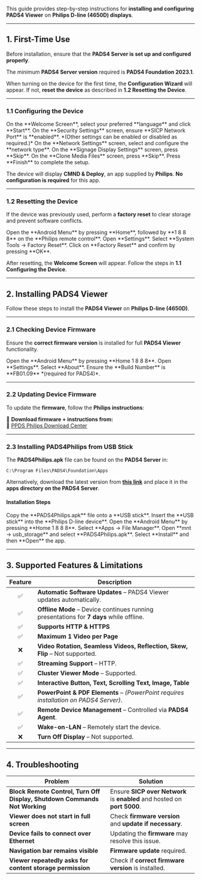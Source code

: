 This guide provides step-by-step instructions for **installing and configuring PADS4 Viewer** on **Philips D-line (4650D) displays**.  

---

## **1. First-Time Use**  

Before installation, ensure that the **PADS4 Server is set up and configured properly**.  

<Note> The minimum **PADS4 Server version** required is **PADS4 Foundation 2023.1**.</Note>  

When turning on the device for the first time, the **Configuration Wizard** will appear. If not, **reset the device** as described in **1.2 Resetting the Device**.  

---

### **1.1 Configuring the Device**  

<Steps>  
  <Step title="Step One">  
    On the **Welcome Screen**, select your preferred **language** and click **Start**.  
  </Step>  
  <Step title="Step Two">  
    On the **Security Settings** screen, ensure **SICP Network Port** is **enabled**. *(Other settings can be enabled or disabled as required.)*  
  </Step>  
  <Step title="Step Three">  
    On the **Network Settings** screen, select and configure the **network type**.  
  </Step>  
  <Step title="Step Four">  
    On the **Signage Display Settings** screen, press **Skip**.  
  </Step>  
  <Step title="Step Five">  
    On the **Clone Media Files** screen, press **Skip**.  
  </Step>  
  <Step title="Step Six">  
    Press **Finish** to complete the setup.  
  </Step>  
</Steps>  

The device will display **CMND & Deploy**, an app supplied by **Philips**. **No configuration is required** for this app.  

---

### **1.2 Resetting the Device**  

If the device was previously used, perform a **factory reset** to clear storage and prevent software conflicts.  

<Steps>  
  <Step title="Step One">  
    Open the **Android Menu** by pressing **Home**, followed by **1 8 8 8** on the **Philips remote control**.  
  </Step>  
  <Step title="Step Two">  
    Open **Settings**.  
  </Step>  
  <Step title="Step Three">  
    Select **System Tools → Factory Reset**.  
  </Step>  
  <Step title="Step Four">  
    Click on **Factory Reset** and confirm by pressing **OK**.  
  </Step>  
</Steps>  

After resetting, the **Welcome Screen** will appear. Follow the steps in **1.1 Configuring the Device**.  

---

## **2. Installing PADS4 Viewer**  

Follow these steps to install the **PADS4 Viewer** on **Philips D-line (4650D)**.  

---

### **2.1 Checking Device Firmware**  

Ensure the **correct firmware version** is installed for full **PADS4 Viewer** functionality.  

<Steps>  
  <Step title="Step One">  
    Open the **Android Menu** by pressing **Home 1 8 8 8**.  
  </Step>  
  <Step title="Step Two">  
    Open **Settings**.  
  </Step>  
  <Step title="Step Three">  
    Select **About**.  
  </Step>  
  <Step title="Step Four">  
    Ensure the **Build Number** is **FB01.09** *(required for PADS4)*.  
  </Step>  
</Steps>  

---

### **2.2 Updating Device Firmware**  

To update the **firmware**, follow the **Philips instructions**:  

📌 **Download firmware + instructions from:**  
🔗 [PPDS Philips Download Center](https://www.ppds.com/download-center)  

---

### **2.3 Installing PADS4Philips from USB Stick**  

The **PADS4Philips.apk** file can be found on the **PADS4 Server** in:  
```  
C:\Program Files\PADS4\Foundation\Apps  
```  
Alternatively, download the latest version from **[this link](http://go.pads4.com/?fwlink=1006)** and place it in the **apps directory on the PADS4 Server**.  

#### **Installation Steps**  

<Steps>  
  <Step title="Step One">  
    Copy the **PADS4Philips.apk** file onto a **USB stick**.  
  </Step>  
  <Step title="Step Two">  
    Insert the **USB stick** into the **Philips D-line device**.  
  </Step>  
  <Step title="Step Three">  
    Open the **Android Menu** by pressing **Home 1 8 8 8**.  
  </Step>  
  <Step title="Step Four">  
    Select **Apps → File Manager**.  
  </Step>  
  <Step title="Step Five">  
    Open **mnt → usb_storage** and select **PADS4Philips.apk**.  
  </Step>  
  <Step title="Step Six">  
    Select **Install** and then **Open** the app.  
  </Step>  
</Steps>  

---

## **3. Supported Features & Limitations**  

| Feature | Description |  
|:------:|------------|  
| ✅ | **Automatic Software Updates** – PADS4 Viewer updates automatically. |  
| ✅ | **Offline Mode** – Device continues running presentations for **7 days** while offline. |  
| ✅ | **Supports HTTP & HTTPS** |  
| ✅ | **Maximum 1 Video per Page** |  
| ❌ | **Video Rotation, Seamless Videos, Reflection, Skew, Flip** – Not supported. |  
| ✅ | **Streaming Support** – HTTP. |  
| ✅ | **Cluster Viewer Mode** – Supported. |  
| ✅ | **Interactive Button, Text, Scrolling Text, Image, Table** |  
| ✅ | **PowerPoint & PDF Elements** – *(PowerPoint requires installation on PADS4 Server)*. |  
| ✅ | **Remote Device Management** – Controlled via **PADS4 Agent**. |  
| ✅ | **Wake-on-LAN** – Remotely start the device. |  
| ❌ | **Turn Off Display** – Not supported. |  

---

## **4. Troubleshooting**  

| **Problem** | **Solution** |  
|------------|-------------|  
| **Block Remote Control, Turn Off Display, Shutdown Commands Not Working** | Ensure **SICP over Network** is **enabled** and hosted on **port 5000**. |  
| **Viewer does not start in full screen** | Check **firmware version** and **update if necessary**. |  
| **Device fails to connect over Ethernet** | Updating the **firmware** may resolve this issue. |  
| **Navigation bar remains visible** | **Firmware update** required. |  
| **Viewer repeatedly asks for content storage permission** | Check if **correct firmware version** is installed. |  
